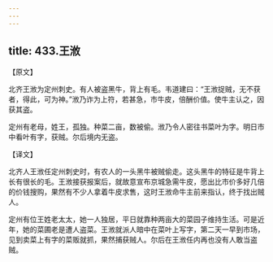 ```yaml
---
---
---
```

title: 433.王浟
---



【原文】

北齐王浟为定州刺史。有人被盗黑牛，背上有毛。韦道建曰：“王浟捉贼，无不获者，得此，可为神。”浟乃诈为上符，若甚急，市牛皮，倍酬价值。使牛主认之，因获其盗。

定州有老母，姓王，孤独。种菜二亩，数被偷。浟乃令人密往书菜叶为字。明日市中看叶有字，获贼。尔后境内无盗。

【译文】

北齐人王浟任定州刺史时，有农人的一头黑牛被贼偷走。这头黑牛的特征是牛背上长有很长的毛。王浟接获报案后，就故意宣布京城急需牛皮，愿出比市价多好几倍的价钱搜购，果然有不少人拿着牛皮求售，这时王浟命牛主前来指认，终于找出贼人。

定州有位王姓老太太，她一人独居，平日就靠种两亩大的菜园子维持生活。可是近年，她的菜圃老是遭人盗菜。王浟就派人暗中在菜叶上写字，第二天一早到市场，见到卖菜上有字的菜贩就抓，果然捕获贼人。尔后在王浟任内再也没有人敢当盗贼。